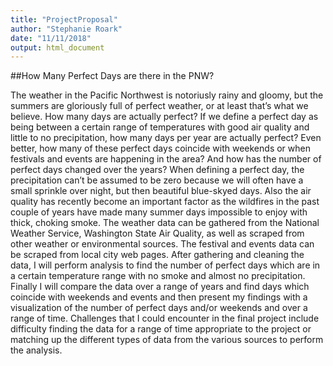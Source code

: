 ```yaml
---
title: "ProjectProposal"
author: "Stephanie Roark"
date: "11/11/2018"
output: html_document
---
```


##How Many Perfect Days are there in the PNW?

The weather in the Pacific Northwest is notoriusly rainy and gloomy, but the summers are gloriously full of perfect weather, or at least that's what we believe. How many days are actually perfect? If we define a perfect day as being between a certain range of temperatures with good air quality and little to no precipitation, how many days per year are actually perfect?  Even better, how many of these perfect days coincide with weekends or when festivals and events are happening in the area? And how has the number of perfect days changed over the years? When defining a perfect day, the precipitation can't be assumed to be zero because we will often have a small sprinkle over night, but then beautiful blue-skyed days. Also the air quality has recently become an important factor as the wildfires in the past couple of years have made many summer days impossible to enjoy with thick, choking smoke. The weather data can be gathered from the National Weather Service, Washington State Air Quality, as well as scraped from other weather or environmental sources. The festival and events data can be scraped from local city web pages. After gathering and cleaning the data, I will perform analysis to find the number of perfect days which are in a certain temperature range with no smoke and almost no precipitation. Finally I will compare the data over a range of years and find days which coincide with weekends and events and then present my findings with a visualization of the number of perfect days and/or weekends and over a range of time. Challenges that I could encounter in the final project include difficulty finding the data for a range of time appropriate to the project or matching up the different types of data from the various sources to perform the analysis.  


